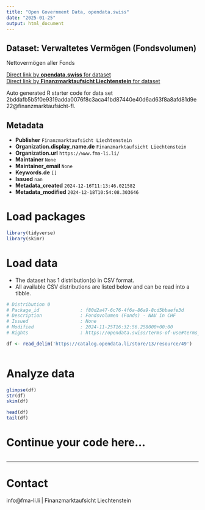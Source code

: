 ```yaml
---
title: "Open Government Data, opendata.swiss"
date: "2025-01-25"
output: html_document
---
```


## Dataset: Verwaltetes Vermögen (Fondsvolumen)

Nettovermögen aller Fonds

[Direct link by **opendata.swiss** for dataset](https://opendata.swiss/de/dataset/verwaltetes-vermogen-fondsvolumen)<br>
[Direct link by **Finanzmarktaufsicht Liechtenstein** for dataset]()

Auto generated R starter code for data set 2bddafb5b5f0e9319adda0076f8c3aca41bd87440e40d6ad63f8a8afd81d9e22@finanzmarktaufsicht-fl.

## Metadata

- **Publisher** `Finanzmarktaufsicht Liechtenstein`
- **Organization.display_name.de** `Finanzmarktaufsicht Liechtenstein`
- **Organization.url** `https://www.fma-li.li/`
- **Maintainer** `None`
- **Maintainer_email** `None`
- **Keywords.de** `[]`
- **Issued** `nan`
- **Metadata_created** `2024-12-16T11:13:46.021582`
- **Metadata_modified** `2024-12-18T10:54:08.303646`


# Load packages

```r

library(tidyverse)
library(skimr)

```

# Load data

-   The dataset has 1 distribution(s) in CSV format.
-   All available CSV distributions are listed below and can be read into a tibble.

```r

# Distribution 0
# Package_id               : f80d2a47-6c76-4f6a-86a9-8cd5bbaefe3d
# Description              : Fondsvolumen (Fonds) - NAV in CHF
# Issued                   : None
# Modified                 : 2024-11-25T16:32:56.258000+00:00
# Rights                   : https://opendata.swiss/terms-of-use#terms_by

df <- read_delim('https://catalog.opendata.li/store/13/resource/49')



```

# Analyze data

```r

glimpse(df)
str(df)
skim(df)

head(df)
tail(df)

```

# Continue your code here...

```r

```

------------------------------------------------------------------------

# Contact

info@fma-li.li | Finanzmarktaufsicht Liechtenstein
